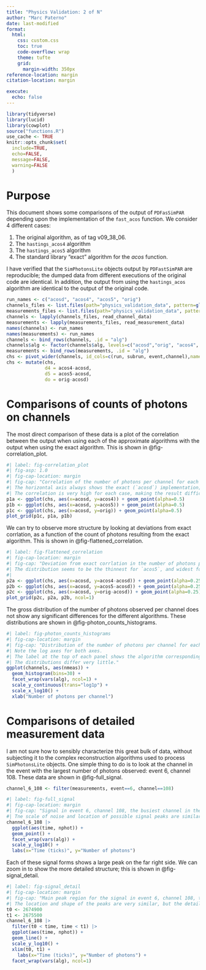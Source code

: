 ```yaml
---
title: "Physics Validation: 2 of N"
author: "Marc Paterno"
date: last-modified
format:
  html:
    css: custom.css
    toc: true
    code-overflow: wrap
    theme: tufte
    grid:
      margin-width: 350px
reference-location: margin
citation-location: margin

execute: 
  echo: false
---
```

```r
library(tidyverse)
library(lucid)
library(cowplot)
source("functions.R")
use_cache <- TRUE
knitr::opts_chunk$set(
  include=TRUE,
  echo=FALSE,
  message=FALSE,
  warning=FALSE
  )
```

# Purpose

This document shows some comparisons of the output of `PDFasSimPAR` depending upon the implementation of the `fast_acos` function.
We consider 4 different cases:

#. The original algorithm, as of tag v09_38_06.
#. The `hastings_acos4` algorithm
#. The `hastings_acos5` algorithm
#. The standard library "exact" algorithm for the $acos$ function.

I have verified that the `SimPhotonsLite` objects output by `PDFastSimPAR` are reproducible; the dumped data from different executions of the original code are identical.
In addition, the output from using the `hastings_acos` algorithm are identical to the output of the original code.

```r
run_names <- c("acosd", "acos4", "acos5", "orig")
channels_files <- list.files(path="physics_validation_data", pattern=glob2rx("channels*.tsv"), full.names=TRUE)
measurements_files <- list.files(path="physics_validation_data", pattern=glob2rx("measurements*.tsv.xz"), full.names = TRUE)
channels <- lapply(channels_files, read_channel_data)
measurements <- lapply(measurements_files, read_measurement_data)
names(channels) <- run_names
names(measurements) <- run_names
channels <- bind_rows(channels, .id = "alg")
channels$alg <- factor(channels$alg, levels=c("acosd","orig", "acos4", "acos5"), ordered=TRUE)
measurements <- bind_rows(measurements, .id = "alg")
chs <- pivot_wider(channels, id_cols=c(run, subrun, event,channel),names_from=alg, values_from=nmeas)
chs <- mutate(chs,
              d4 = acos4-acosd,
              d5 = acos5-acosd,
              do = orig-acosd)
```

# Comparisons of counts of photons on channels

The most direct comparison of these data is a plot of the correlation between the output when using each of the approximate algorithms with the output when using the exact algorithm.
This is shown in @fig-correlation_plot.

```r
#| label: fig-correlation_plot
#| fig-asp: 1.0
#| fig-cap-location: margin
#| fig-cap: "Correlation of the number of photons per channel for each channel and event.
#| The horizontal axis always shows the exact (`acosd`) implementation; the panels show one of `hastings_acos_4`, `hastings_acos_5`, or the original `fast_acos` implementation.
#| The correlation is very high for each case, making the result difficult to discriminate in this plot."
p1a <- ggplot(chs, aes(x=acosd, y=acos4)) + geom_point(alpha=0.5)
p1b <- ggplot(chs, aes(x=acosd, y=acos5)) + geom_point(alpha=0.5)
p1c <- ggplot(chs, aes(x=acosd, y=orig)) + geom_point(alpha=0.5)
plot_grid(p1c, p1a, p1b)
```

We can try to observe more structure by looking at deviations from exact corrlation, as a function of the count of photons resulting from the exact algorithm.
This is shown in @fig-flattened_correlation.

```r
#| label: fig-flattened_correlation
#| fig-cap-location: margin
#| fig-cap: "Deviation from exact corrlation in the number of photons per channel for each channel and each event.
#| The distribution seems to be the thinnest for `acos5`, and widest for `orig`, but the effect is small."
#| 
p2a <- ggplot(chs, aes(x=acosd, y=acos4-acosd)) + geom_point(alpha=0.25) + ylim(-65, 65) + ylab("acos4")
p2b <- ggplot(chs, aes(x=acosd, y=acos5-acosd)) + geom_point(alpha=0.25) + ylim(-65, 65) + ylab("acos5")
p2c <- ggplot(chs, aes(x=acosd, y=orig-acosd)) + geom_point(alpha=0.25) + ylim(-65, 65) + ylab("orig")
plot_grid(p2c, p2a, p2b, ncol=1)

```

The gross distribution of the number of photons observed per channel does not show any significant differences for the different algorithms.
These distributions are shown in @fig-photon_counts_histograms.

```r
#| label: fig-photon_counts_histograms
#| fig-cap-location: margin
#| fig-cap: "Distribution of the number of photons per channel for each channel and event.
#| Note the log axes for both axes.
#| The label at the top of each panel shows the algorithm corresponding to that distribution.
#| The distributions differ very little."
ggplot(channels, aes(nmeas)) +
  geom_histogram(bins=30) +
  facet_wrap(vars(alg), ncol=1) +
  scale_y_continuous(trans="log1p") +
  scale_x_log10() +
  xlab("Number of photons per channel")
```

# Comparisons of detailed measurement data

I am not sure how to sensibly characterize this great bulk of data, without subjecting it to the complex reconstruction algorithms used to process `SimPhotonsLite` objects.
One simple thing to do is to look at the channel in the event with the largest number of photons observed: event 6, channel 108.
These data are shown in @fig-full_signal.

```r
channel_6_108 <- filter(measurements, event==6, channel==108)
```

```r
#| label: fig-full_signal
#| fig-cap-location: margin
#| fig-cap: "Signal in event 6, channel 108, the busiest channel in the set of events.
#| Tne scale of noise and location of possible signal peaks are similar for all algorithms."
channel_6_108 |>
  ggplot(aes(time, nphot)) +
  geom_point() +
  facet_wrap(vars(alg)) +
  scale_y_log10() +
  labs(x="Time (ticks)", y="Number of photons")
```

Each of these signal forms shows a large peak on the far right side.
We can zoom in to show the more detailed structure; this is shown in @fig-signal_detail.

```r
#| label: fig-signal_detail
#| fig-cap-location: margin
#| fig-cap: "Main peak region for the signal in event 6, channel 108, the busiest channel in the set of events.
#| The location and shape of the peaks are very similar, but the details of the noise varies."
t0 <- 2674900
t1 <- 2675500
channel_6_108 |>
  filter(t0 < time, time < t1) |>
  ggplot(aes(time, nphot)) +
  geom_line() +
  scale_y_log10() +
  xlim(t0, t1) +
    labs(x="Time (ticks)", y="Number of photons") +
  facet_wrap(vars(alg), ncol=1)
```

